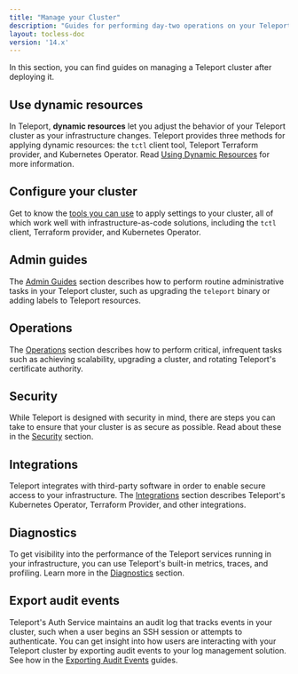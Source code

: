 ```yaml
---
title: "Manage your Cluster"
description: "Guides for performing day-two operations on your Teleport cluster."
layout: tocless-doc
version: '14.x'
---
```


In this section, you can find guides on managing a Teleport cluster after
deploying it.

## Use dynamic resources

In Teleport, **dynamic resources** let you adjust the behavior of your Teleport
cluster as your infrastructure changes. Teleport provides three methods for
applying dynamic resources: the `tctl` client tool, Teleport Terraform provider,
and Kubernetes Operator. Read [Using Dynamic Resources](/docs/ver/14.x/management/dynamic-resources)
for more information.

## Configure your cluster

Get to know the [tools you can use](/docs/ver/14.x/management/dynamic-resources) to apply
settings to your cluster, all of which work well with infrastructure-as-code
solutions, including the `tctl` client, Terraform provider, and Kubernetes
Operator.

## Admin guides

The [Admin Guides](/docs/ver/14.x/management/admin) section describes how to perform routine
administrative tasks in your Teleport cluster, such as upgrading the `teleport`
binary or adding labels to Teleport resources.

## Operations

The [Operations](/docs/ver/14.x/management/operations) section describes how to perform critical,
infrequent tasks such as achieving scalability, upgrading a cluster, and
rotating Teleport's certificate authority.

## Security

While Teleport is designed with security in mind, there are steps you can take
to ensure that your cluster is as secure as possible. Read about these in the
[Security](/docs/ver/14.x/management/security) section.

## Integrations

Teleport integrates with third-party software in order to enable secure access
to your infrastructure. The [Integrations](/docs/ver/14.x/management/guides) section describes
Teleport's Kubernetes Operator, Terraform Provider, and other integrations.

## Diagnostics

To get visibility into the performance of the Teleport services running in your
infrastructure, you can use Teleport's built-in metrics, traces, and profiling.
Learn more in the [Diagnostics](/docs/ver/14.x/management/diagnostics) section.

## Export audit events

Teleport's Auth Service maintains an audit log that tracks events in your
cluster, such when a user begins an SSH session or attempts to authenticate. You
can get insight into how users are interacting with your Teleport cluster by
exporting audit events to your log management solution. See how in the
[Exporting Audit Events](/docs/ver/14.x/management/export-audit-events) guides.
